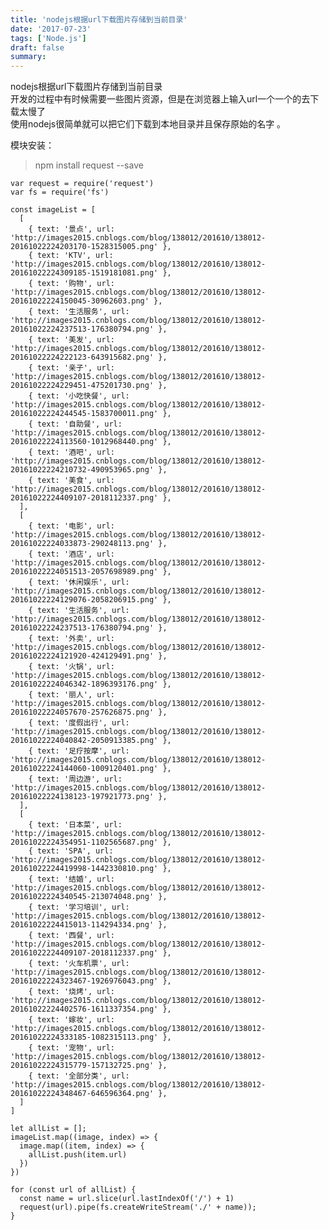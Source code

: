 ```yaml
---
title: 'nodejs根据url下载图片存储到当前目录'
date: '2017-07-23'
tags: ['Node.js']
draft: false
summary: 
---
```


nodejs根据url下载图片存储到当前目录   
开发的过程中有时候需要一些图片资源，但是在浏览器上输入url一个一个的去下载太慢了  
使用nodejs很简单就可以把它们下载到本地目录并且保存原始的名字 。

模块安装：
> npm install request --save

```
var request = require('request')
var fs = require('fs')

const imageList = [
  [
    { text: '景点', url: 'http://images2015.cnblogs.com/blog/138012/201610/138012-20161022224203170-1528315005.png' },
    { text: 'KTV', url: 'http://images2015.cnblogs.com/blog/138012/201610/138012-20161022224309185-1519181081.png' },
    { text: '购物', url: 'http://images2015.cnblogs.com/blog/138012/201610/138012-20161022224150045-30962603.png' },
    { text: '生活服务', url: 'http://images2015.cnblogs.com/blog/138012/201610/138012-20161022224237513-176380794.png' },
    { text: '美发', url: 'http://images2015.cnblogs.com/blog/138012/201610/138012-20161022224222123-643915682.png' },
    { text: '亲子', url: 'http://images2015.cnblogs.com/blog/138012/201610/138012-20161022224229451-475201730.png' },
    { text: '小吃快餐', url: 'http://images2015.cnblogs.com/blog/138012/201610/138012-20161022224244545-1583700011.png' },
    { text: '自助餐', url: 'http://images2015.cnblogs.com/blog/138012/201610/138012-20161022224113560-1012968440.png' },
    { text: '酒吧', url: 'http://images2015.cnblogs.com/blog/138012/201610/138012-20161022224210732-490953965.png' },
    { text: '美食', url: 'http://images2015.cnblogs.com/blog/138012/201610/138012-20161022224409107-2018112337.png' },
  ],
  [
    { text: '电影', url: 'http://images2015.cnblogs.com/blog/138012/201610/138012-20161022224033873-290248113.png' },
    { text: '酒店', url: 'http://images2015.cnblogs.com/blog/138012/201610/138012-20161022224051513-2057698989.png' },
    { text: '休闲娱乐', url: 'http://images2015.cnblogs.com/blog/138012/201610/138012-20161022224129076-2058206915.png' },
    { text: '生活服务', url: 'http://images2015.cnblogs.com/blog/138012/201610/138012-20161022224237513-176380794.png' },
    { text: '外卖', url: 'http://images2015.cnblogs.com/blog/138012/201610/138012-20161022224121920-424129491.png' },
    { text: '火锅', url: 'http://images2015.cnblogs.com/blog/138012/201610/138012-20161022224046342-1896393176.png' },
    { text: '丽人', url: 'http://images2015.cnblogs.com/blog/138012/201610/138012-20161022224057670-257626875.png' },
    { text: '度假出行', url: 'http://images2015.cnblogs.com/blog/138012/201610/138012-20161022224040842-2050913385.png' },
    { text: '足疗按摩', url: 'http://images2015.cnblogs.com/blog/138012/201610/138012-20161022224144060-1009120401.png' },
    { text: '周边游', url: 'http://images2015.cnblogs.com/blog/138012/201610/138012-20161022224138123-197921773.png' },
  ],
  [
    { text: '日本菜', url: 'http://images2015.cnblogs.com/blog/138012/201610/138012-20161022224354951-1102565687.png' },
    { text: 'SPA', url: 'http://images2015.cnblogs.com/blog/138012/201610/138012-20161022224419998-1442330810.png' },
    { text: '结婚', url: 'http://images2015.cnblogs.com/blog/138012/201610/138012-20161022224340545-213074048.png' },
    { text: '学习培训', url: 'http://images2015.cnblogs.com/blog/138012/201610/138012-20161022224415013-114294334.png' },
    { text: '西餐', url: 'http://images2015.cnblogs.com/blog/138012/201610/138012-20161022224409107-2018112337.png' },
    { text: '火车机票', url: 'http://images2015.cnblogs.com/blog/138012/201610/138012-20161022224323467-1926976043.png' },
    { text: '烧烤', url: 'http://images2015.cnblogs.com/blog/138012/201610/138012-20161022224402576-1611337354.png' },
    { text: '嫁妆', url: 'http://images2015.cnblogs.com/blog/138012/201610/138012-20161022224333185-1082315113.png' },
    { text: '宠物', url: 'http://images2015.cnblogs.com/blog/138012/201610/138012-20161022224315779-157132725.png' },
    { text: '全部分类', url: 'http://images2015.cnblogs.com/blog/138012/201610/138012-20161022224348467-646596364.png' },
  ]
]

let allList = [];
imageList.map((image, index) => {
  image.map((item, index) => {
    allList.push(item.url)
  })
})

for (const url of allList) {
  const name = url.slice(url.lastIndexOf('/') + 1)
  request(url).pipe(fs.createWriteStream('./' + name));
}
```